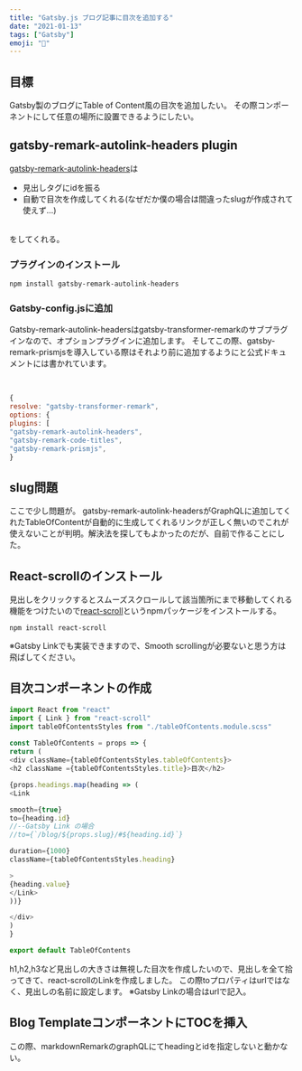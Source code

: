 ```yaml
---
title: "Gatsby.js ブログ記事に目次を追加する"
date: "2021-01-13"
tags: ["Gatsby"]
emoji: "📑"
---
```


## 目標
Gatsby製のブログにTable of Content風の目次を追加したい。
その際コンポーネントにして任意の場所に設置できるようにしたい。

## gatsby-remark-autolink-headers plugin
[gatsby-remark-autolink-headers](https://www.gatsbyjs.com/plugins/gatsby-remark-autolink-headers/)は
-   見出しタグにidを振る
-   自動で目次を作成してくれる(なぜだか僕の場合は間違ったslugが作成されて使えず…)

<br/>
をしてくれる。

### プラグインのインストール

```bash:title=console
npm install gatsby-remark-autolink-headers
```

### Gatsby-config.jsに追加
Gatsby-remark-autolink-headersはgatsby-transformer-remarkのサブプラグインなので、オプションプラグインに追加します。
そしてこの際、gatsby-remark-prismjsを導入している際はそれより前に追加するようにと公式ドキュメントには書かれています。

<br/>

```js{5}:title=gatsby-config.js
{
resolve: "gatsby-transformer-remark",
options: {
plugins: [
"gatsby-remark-autolink-headers",
"gatsby-remark-code-titles",
"gatsby-remark-prismjs",
}
```

## slug問題
ここで少し問題が。
gatsby-remark-autolink-headersがGraphQLに追加してくれたTableOfContentが自動的に生成してくれるリンクが正しく無いのでこれが使えないことが判明。解決法を探してもよかったのだが、自前で作ることにした。

## React-scrollのインストール
見出しをクリックするとスムーズスクロールして該当箇所にまで移動してくれる機能をつけたいので[react-scroll](https://www.npmjs.com/package/react-scroll)というnpmパッケージをインストールする。

```bash:title=console
npm install react-scroll
```

※Gatsby Linkでも実装できますので、Smooth scrollingが必要ないと思う方は飛ばしてください。

## 目次コンポーネントの作成

```js{14,15,16}:title=tableOfContents.js
import React from "react"
import { Link } from "react-scroll"
import tableOfContentsStyles from "./tableOfContents.module.scss"
  
const TableOfContents = props => {
return (
<div className={tableOfContentsStyles.tableOfContents}>
<h2 className ={tableOfContentsStyles.title}>目次</h2>

{props.headings.map(heading => (
<Link

smooth={true}
to={heading.id}
//--Gatsby Link の場合
//to={`/blog/${props.slug}/#${heading.id}`}

duration={1000}
className={tableOfContentsStyles.heading}

>
{heading.value}
</Link>
))}

</div>
)
}

export default TableOfContents

```
h1,h2,h3など見出しの大きさは無視した目次を作成したいので、見出しを全て拾ってきて、react-scrollのLinkを作成しました。
この際toプロパティはurlではなく、見出しの名前に設定します。
※Gatsby Linkの場合はurlで記入。

## Blog TemplateコンポーネントにTOCを挿入

この際、markdownRemarkのgraphQLにてheadingとidを指定しないと動かない。